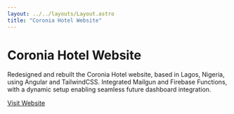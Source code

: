 ```yaml
---
layout: ../../layouts/Layout.astro
title: "Coronia Hotel Website"
---
```


# Coronia Hotel Website

Redesigned and rebuilt the Coronia Hotel website, based in Lagos, Nigeria, using Angular and TailwindCSS. Integrated Mailgun and Firebase Functions, with a dynamic setup enabling seamless future dashboard integration.

[Visit Website](https://coroniahotel.com/)
